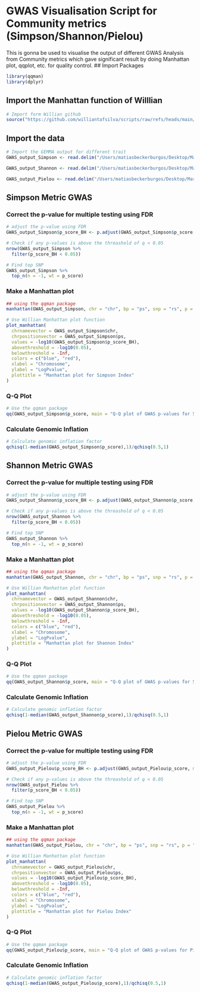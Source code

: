 # GWAS Visualisation Script for Community metrics (Simpson/Shannon/Pielou)

This is gonna be used to visualise the output of different GWAS Analysis from Community metrics which gave significant result by doing Manhattan plot, qqplot, etc. for quality control.
## Import Packages
```r
library(qqman)
library(dplyr)
```


## Import the Manhattan function of Willlian
```r
# Import form Willian github
source("https://github.com/williantafsilva/scripts/raw/refs/heads/main/function-plot_manhattan.R")
```

## Import the data
```r
# Import the GEMMA output for different trait
GWAS_output_Simpson <- read.delim("/Users/matiasbeckerburgos/Desktop/Master_in_Bioinformatics/Master_Thesis/Hawaiian_feral_Chicken_Microbiome/Analysis/GWAS/Simpson/cc5k.autosomes.selectFERAL.renamesamples.minimize.vcftoplink.geno_microbiome_extra-job9425802.2_CLR_GWAS-job9425983.assoc.txt")

GWAS_output_Shannon <- read.delim("/Users/matiasbeckerburgos/Desktop/Master_in_Bioinformatics/Master_Thesis/Hawaiian_feral_Chicken_Microbiome/Analysis/GWAS/Shannon/cc5k.autosomes.selectFERAL.renamesamples.minimize.vcftoplink.geno_microbiome-job9088533._CLR_GWAS-job9280634.assoc.txt")

GWAS_output_Pielou <- read.delim("/Users/matiasbeckerburgos/Desktop/Master_in_Bioinformatics/Master_Thesis/Hawaiian_feral_Chicken_Microbiome/Analysis/GWAS/Pielou/cc5k.autosomes.selectFERAL.renamesamples.minimize.vcftoplink.geno_microbiome_extra-job9425802.3_CLR_GWAS-job9425984.assoc.txt")
```


## Simpson Metric GWAS

### Correct the p-value for multiple testing using FDR
```r
# adjust the p-value using FDR
GWAS_output_Simpson$p_score_BH <- p.adjust(GWAS_output_Simpson$p_score, method = "BH")

# Check if any p-values is above the threashold of q < 0.05
nrow(GWAS_output_Simpson %>%
  filter(p_score_BH < 0.05))

# Find top SNP
GWAS_output_Simpson %>%
  top_n(n = -1, wt = p_score)
```

### Make a Manhattan plot

```r
## using the qqman package
manhattan(GWAS_output_Simpson, chr = "chr", bp = "ps", snp = "rs", p = "p_score", logp = TRUE)
```


```r
# Use Willian Manhattan plot function
plot_manhattan(
  chrnamevector = GWAS_output_Simpson$chr,
  chrpositionvector = GWAS_output_Simpson$ps,
  values = -log10(GWAS_output_Simpson$p_score_BH),
  abovethreshold = -log10(0.05),
  belowthreshold = -Inf,
  colors = c("blue", "red"),
  xlabel = "Chromosome",
  ylabel = "LogPvalue",
  plottitle = "Manhattan plot for Simpson Index"
)
```

### Q-Q Plot

```r
# Use the qqman package
qq(GWAS_output_Simpson$p_score, main = "Q-Q plot of GWAS p-values for Simpson Index", xlim = c(0, 7), ylim = c(0,12), pch = 18, col = "blue4", cex = 1.5, las = 1)
```
### Calculate Genomic Inflation
```r
# Calculate genomic inflation factor
qchisq(1-median(GWAS_output_Simpson$p_score),1)/qchisq(0.5,1)
```

## Shannon Metric GWAS

### Correct the p-value for multiple testing using FDR
```r
# adjust the p-value using FDR
GWAS_output_Shannon$p_score_BH <- p.adjust(GWAS_output_Shannon$p_score, method = "BH")

# Check if any p-values is above the threashold of q < 0.05
nrow(GWAS_output_Shannon %>%
  filter(p_score_BH < 0.05))

# Find top SNP
GWAS_output_Shannon %>%
  top_n(n = -1, wt = p_score)
```

### Make a Manhattan plot

```r
## using the qqman package
manhattan(GWAS_output_Shannon, chr = "chr", bp = "ps", snp = "rs", p = "p_score", logp = TRUE)
```


```r
# Use Willian Manhattan plot function
plot_manhattan(
  chrnamevector = GWAS_output_Shannon$chr,
  chrpositionvector = GWAS_output_Shannon$ps,
  values = -log10(GWAS_output_Shannon$p_score_BH),
  abovethreshold = -log10(0.05),
  belowthreshold = -Inf,
  colors = c("blue", "red"),
  xlabel = "Chromosome",
  ylabel = "LogPvalue",
  plottitle = "Manhattan plot for Shannon Index"
)
```

### Q-Q Plot

```r
# Use the qqman package
qq(GWAS_output_Shannon$p_score, main = "Q-Q plot of GWAS p-values for Shannon Index", xlim = c(0, 7), ylim = c(0,12), pch = 18, col = "blue4", cex = 1.5, las = 1)
```

### Calculate Genomic Inflation
```r
# Calculate genomic inflation factor
qchisq(1-median(GWAS_output_Shannon$p_score),1)/qchisq(0.5,1)
```
## Pielou Metric GWAS

### Correct the p-value for multiple testing using FDR
```r
# adjust the p-value using FDR
GWAS_output_Pielou$p_score_BH <- p.adjust(GWAS_output_Pielou$p_score, method = "BH")

# Check if any p-values is above the threashold of q < 0.05
nrow(GWAS_output_Pielou %>%
  filter(p_score_BH < 0.05))

# Find top SNP
GWAS_output_Pielou %>%
  top_n(n = -1, wt = p_score)
```

### Make a Manhattan plot

```r
## using the qqman package
manhattan(GWAS_output_Pielou, chr = "chr", bp = "ps", snp = "rs", p = "p_score", logp = TRUE)
```


```r
# Use Willian Manhattan plot function
plot_manhattan(
  chrnamevector = GWAS_output_Pielou$chr,
  chrpositionvector = GWAS_output_Pielou$ps,
  values = -log10(GWAS_output_Pielou$p_score_BH),
  abovethreshold = -log10(0.05),
  belowthreshold = -Inf,
  colors = c("blue", "red"),
  xlabel = "Chromosome",
  ylabel = "LogPvalue",
  plottitle = "Manhattan plot for Pielou Index"
)
```

### Q-Q Plot

```r
# Use the qqman package
qq(GWAS_output_Pielou$p_score, main = "Q-Q plot of GWAS p-values for Pielou Index", xlim = c(0, 7), ylim = c(0,12), pch = 18, col = "blue4", cex = 1.5, las = 1)
```

### Calculate Genomic Inflation
```r
# Calculate genomic inflation factor
qchisq(1-median(GWAS_output_Pielou$p_score),1)/qchisq(0.5,1)
```